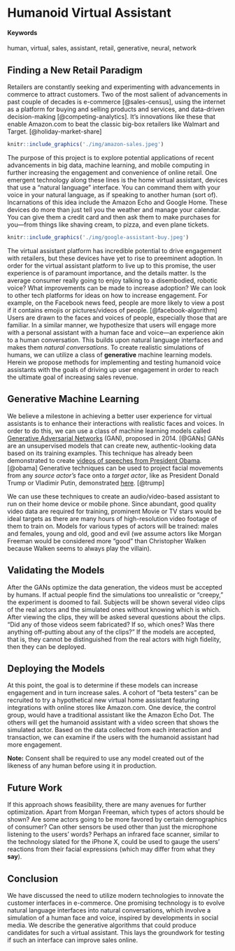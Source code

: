 # Humanoid Virtual Assistant {#morgan-freeman-assistant}

#### Keywords

human, virtual, sales, assistant, retail, generative, neural, network

## Finding a New Retail Paradigm

Retailers are constantly seeking and experimenting with advancements in commerce to attract customers.
Two of the most salient of advancements in past couple of decades is e-commerce [@sales-census],
using the internet as a platform for buying and selling products and services,
and data-driven decision-making [@competing-analytics].
It's innovations like these that enable Amazon.com to beat the classic big-box retailers like Walmart and Target. [@holiday-market-share]

```r
knitr::include_graphics('./img/amazon-sales.jpeg')
```

The purpose of this project is to explore potential applications of recent advancements in big data,
machine learning, and mobile computing in further increasing the engagement and convenience of online retail.
One emergent technology along these lines is the home virtual assistant, devices that use a "natural language" interface.
You can command them with your voice in your natural language, as if speaking to another human (sort of).
Incarnations of this idea include the Amazon Echo and Google Home.
These devices do more than just tell you the weather and manage your calendar.
You can give them a credit card and then ask them to make purchases for you—from things like shaving cream, to pizza, and even plane tickets.

```r
knitr::include_graphics('./img/google-assistant-buy.jpeg')
```

The virtual assistant platform has incredible potential to drive engagement with retailers,
but these devices have yet to rise to preeminent adoption.
In order for the virtual assistant platform to live up to this promise,
the user experience is of paramount importance, and the details matter.
Is the average consumer really going to enjoy talking to a disembodied, robotic voice?
What improvements can be made to increase adoption?
We can look to other tech platforms for ideas on how to increase engagement.
For example, on the Facebook news feed, people are more likely to view a post if it contains emojis or pictures/videos of people. [@facebook-algorithm]
Users are drawn to the faces and voices of people, especially those that are familiar.
In a similar manner, we hypothesize that users will engage more with a personal assistant with a human face and voice—an experience akin to a human conversation.
This builds upon natural language interfaces and makes them *natural conversations*.
To create realistic simulations of humans, we can utilize a class of **generative** machine learning models.
Herein we propose methods for implementing and testing humanoid voice assistants with the goals of driving up user engagement in order to reach the ultimate goal of increasing sales revenue.


## Generative Machine Learning

We believe a milestone in achieving a better user experience for virtual assistants is to enhance their interactions with realistic faces and voices.
In order to do this, we can use a class of machine learning models called [Generative Adversarial Networks](https://en.wikipedia.org/wiki/Generative_adversarial_network#cite_note-1) (GAN), proposed in 2014. [@GANs]
GANs are an unsupervised models that can create new, authentic-looking data based on its training examples.
This technique has already been demonstrated to create [videos of speeches from President Obama](https://www.theverge.com/2017/7/12/15957844/ai-fake-video-audio-speech-obama). [@obama]
Generative techniques can be used to project facial movements from any *source actor's* face onto a *target actor*,
like as President Donald Trump or Vladimir Putin, demonstrated [here](https://www.theverge.com/2016/12/20/14022958/ai-image-manipulation-creation-fakes-audio-video). [@trump]

We can use these techniques to create an audio/video-based assistant to run on their home device or mobile phone.
Since abundant, good quality video data are required for training,
prominent Movie or TV stars would be ideal targets as there are many hours of high-resolution video footage of them to train on.
Models for various types of actors will be trained: males and females, young and old, good and evil
(we assume actors like Morgan Freeman would be considered more "good" than Christopher Walken because Walken seems to always play the villain).

## Validating the Models

After the GANs optimize the data generation, the videos must be accepted by humans.
If actual people find the simulations too unrealistic or "creepy," the experiment is doomed to fail.
Subjects will be shown several video clips of the real actors and the simulated ones without knowing which is which.
After viewing the clips, they will be asked several questions about the clips.
"Did any of those videos seem fabricated? If so, which ones? Was there anything off-putting about any of the clips?"
If the models are accepted, that is, they cannot be distinguished from the real actors with high fidelity, then they can be deployed.

## Deploying the Models

At this point, the goal is to determine if these models can increase engagement and in turn increase sales.
A cohort of "beta testers" can be recruited to try a hypothetical new virtual home assistant featuring integrations with online stores like Amazon.com.
One device, the control group, would have a traditional assistant like the Amazon Echo Dot.
The others will get the humanoid assistant with a video screen that shows the simulated actor.
Based on the data collected from each interaction and transaction,
we can examine if the users with the humanoid assistant had more engagement.

**Note:** Consent shall be required to use any model created out of the likeness of any human before using it in production.

## Future Work

If this approach shows feasibility, there are many avenues for further optimization.
Apart from Morgan Freeman, which types of actors should be shown?
Are some actors going to be more favored by certain demographics of consumer?
Can other sensors be used other than just the microphone listening to the users' words?
Perhaps an infrared face scanner, similar to the technology slated for the iPhone X,
could be used to gauge the users' reactions from their facial expressions (which may differ from what they **say**).


## Conclusion

We have discussed the need to utilize modern technologies to innovate the customer interfaces in e-commerce.
One promising technology is to evolve natural language interfaces into natural conversations,
which involve a simulation of a human face and voice, inspired by developments in social media.
We describe the generative algorithms that could produce candidates for such a virtual assistant.
This lays the groundwork for testing if such an interface can improve sales online.

